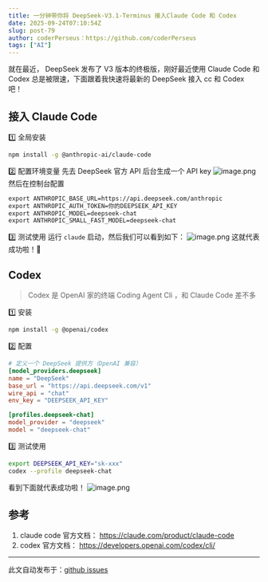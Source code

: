 ```yaml
---
title: 一分钟带你将 DeepSeek-V3.1-Terminus 接入Claude Code 和 Codex
date: 2025-09-24T07:10:54Z
slug: post-79
author: coderPerseus：https://github.com/coderPerseus
tags: ["AI"]
---
```



 就在最近， DeepSeek 发布了 V3 版本的终极版，刚好最近使用 Claude Code 和 Codex 总是被限速，下面跟着我快速将最新的 DeepSeek 接入 cc 和 Codex 吧！
## 接入 Claude Code

1️⃣ 全局安装

```bash
npm install -g @anthropic-ai/claude-code
```

2️⃣ 配置环境变量
 先去 DeepSeek 官方 API 后台生成一个 API key
 ![image.png](https://blog-1304565468.cos.ap-shanghai.myqcloud.com/typora/20250923235052.png)
然后在控制台配置
```bash
export ANTHROPIC_BASE_URL=https://api.deepseek.com/anthropic     
export ANTHROPIC_AUTH_TOKEN=你的DEEPSEEK_API_KEY     
export ANTHROPIC_MODEL=deepseek-chat
export ANTHROPIC_SMALL_FAST_MODEL=deepseek-chat
```
3️⃣ 测试使用
运行 `claude` 启动，然后我们可以看到如下：
 ![image.png](https://blog-1304565468.cos.ap-shanghai.myqcloud.com/typora/20250923235905.png)
这就代表成功啦！🎉

## Codex

> Codex 是 OpenAI 家的终端 Coding Agent  Cli ，和 Claude Code 差不多

1️⃣ 安装

```bash
npm install -g @openai/codex
```

2️⃣ 配置

```toml
# 定义一个 DeepSeek 提供方（OpenAI 兼容）
[model_providers.deepseek]
name = "DeepSeek"
base_url = "https://api.deepseek.com/v1"
wire_api = "chat"
env_key = "DEEPSEEK_API_KEY"

[profiles.deepseek-chat]
model_provider = "deepseek"
model = "deepseek-chat" 
```

3️⃣ 测试使用

```bash
export DEEPSEEK_API_KEY="sk-xxx"
codex --profile deepseek-chat
```
看到下面就代表成功啦！
![image.png](https://blog-1304565468.cos.ap-shanghai.myqcloud.com/typora/20250924004121.png)


## 参考

1. claude code 官方文档： https://claude.com/product/claude-code
2. codex 官方文档： https://developers.openai.com/codex/cli/

---
此文自动发布于：<a href="https://github.com/coderPerseus/blog/issues/79" target="_blank">github issues</a>
